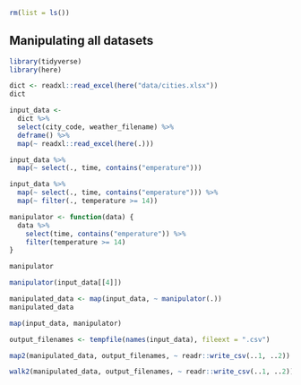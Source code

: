 ```r
rm(list = ls())
```


## Manipulating all datasets

<!-- Setup 05-map-manip.R -->
```r
library(tidyverse)
library(here)
```


<!-- Load dictionary from file -->
```r
dict <- readxl::read_excel(here("data/cities.xlsx"))
dict
```


<!-- Collect input data -->
```r
input_data <-
  dict %>%
  select(city_code, weather_filename) %>%
  deframe() %>%
  map(~ readxl::read_excel(here(.)))
```


<!-- Manipulate results -->
```r
input_data %>%
  map(~ select(., time, contains("emperature")))
```


<!-- Manipulate results more -->
```r
input_data %>%
  map(~ select(., time, contains("emperature"))) %>%
  map(~ filter(., temperature >= 14))
```


<!-- Create a function to manipulate -->
```r
manipulator <- function(data) {
  data %>%
    select(time, contains("emperature")) %>%
    filter(temperature >= 14)
}
```


<!-- Functions are first-class objects! -->
```r
manipulator
```


<!-- Test the function -->
```r
manipulator(input_data[[4]])
```


<!-- Run the function on the entire dataset -->
```r
manipulated_data <- map(input_data, ~ manipulator(.))
manipulated_data
```


<!-- Shortcut -->
```r
map(input_data, manipulator)
```


<!-- Write back results: new file names -->
```r
output_filenames <- tempfile(names(input_data), fileext = ".csv")
```


<!-- Iterate over pairs -->
```r
map2(manipulated_data, output_filenames, ~ readr::write_csv(..1, ..2))
```


<!-- We don't really need the output -->
```r
walk2(manipulated_data, output_filenames, ~ readr::write_csv(..1, ..2))
```

